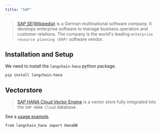 ```yaml
---
title: "SAP"
---
```


> [SAP SE(Wikipedia)](https://www.sap.com/about/company.html) is a German multinational software company. It develops enterprise software to manage business operation and customer relations. The company is the world's leading `enterprise resource planning (ERP)` software vendor.

## Installation and Setup

We need to install the `langchain-hana` python package.

```
pip install langchain-hana
```

## Vectorstore

> [SAP HANA Cloud Vector Engine](https://help.sap.com/oss/hana-cloud-database/sap-hana-cloud-sap-hana-database-vector-engine-guide/sap-hana-cloud-sap-hana-database-vector-engine-guide) is a vector store fully integrated into the `SAP HANA Cloud` database.

See a [usage example](/src/oss/integrations/vectorstores/sap_hanavector).

```
from langchain_hana import HanaDB
```
